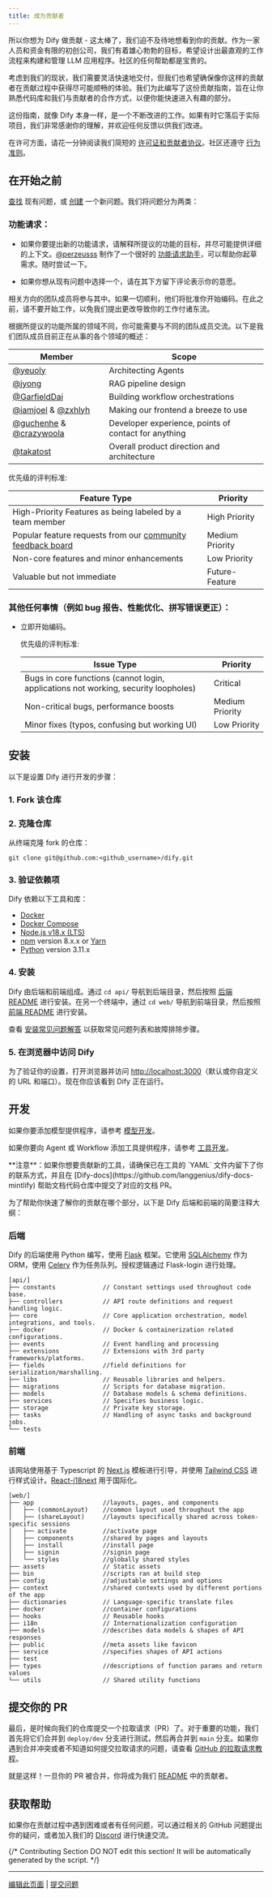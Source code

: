 ```yaml
---
title: 成为贡献者
---
```



所以你想为 Dify 做贡献 - 这太棒了，我们迫不及待地想看到你的贡献。作为一家人员和资金有限的初创公司，我们有着雄心勃勃的目标，希望设计出最直观的工作流程来构建和管理 LLM 应用程序。社区的任何帮助都是宝贵的。

考虑到我们的现状，我们需要灵活快速地交付，但我们也希望确保像你这样的贡献者在贡献过程中获得尽可能顺畅的体验。我们为此编写了这份贡献指南，旨在让你熟悉代码库和我们与贡献者的合作方式，以便你能快速进入有趣的部分。

这份指南，就像 Dify 本身一样，是一个不断改进的工作。如果有时它落后于实际项目，我们非常感谢你的理解，并欢迎任何反馈以供我们改进。

在许可方面，请花一分钟阅读我们简短的 [许可证和贡献者协议](https://github.com/langgenius/dify/blob/main/LICENSE)。社区还遵守 [行为准则](https://github.com/langgenius/dify/blob/ecade13455d7cb93cc1a9c39358aeff7f419c423/.github/CODE_OF_CONDUCT.md?plain=1#L4)。

## 在开始之前

[查找](https://github.com/langgenius/dify/issues?q=is:issue+is:closed) 现有问题，或 [创建](https://github.com/langgenius/dify/issues/new/choose) 一个新问题。我们将问题分为两类：

### 功能请求：

* 如果你要提出新的功能请求，请解释所提议的功能的目标，并尽可能提供详细的上下文。[@perzeusss](https://github.com/perzeuss) 制作了一个很好的 [功能请求助手](https://udify.app/chat/MK2kVSnw1gakVwMX)，可以帮助你起草需求。随时尝试一下。

* 如果你想从现有问题中选择一个，请在其下方留下评论表示你的意愿。

相关方向的团队成员将参与其中。如果一切顺利，他们将批准你开始编码。在此之前，请不要开始工作，以免我们提出更改导致你的工作付诸东流。

根据所提议的功能所属的领域不同，你可能需要与不同的团队成员交流。以下是我们团队成员目前正在从事的各个领域的概述：

  | Member                                                       | Scope                                                |
  | ------------------------------------------------------------ | ---------------------------------------------------- |
  | [@yeuoly](https://github.com/Yeuoly)                         | Architecting Agents                                  |
  | [@jyong](https://github.com/JohnJyong)                       | RAG pipeline design                                  |
  | [@GarfieldDai](https://github.com/GarfieldDai)               | Building workflow orchestrations                     |
  | [@iamjoel](https://github.com/iamjoel) & [@zxhlyh](https://github.com/zxhlyh) | Making our frontend a breeze to use                  |
  | [@guchenhe](https://github.com/guchenhe) & [@crazywoola](https://github.com/crazywoola) | Developer experience, points of contact for anything |
  | [@takatost](https://github.com/takatost)                     | Overall product direction and architecture           |

  优先级的评判标准:

<table>
  <thead>
    <tr>
      <th>Feature Type</th>
      <th>Priority</th>
    </tr>
  </thead>
  <tbody>
    <tr>
      <td>High-Priority Features as being labeled by a team member</td>
      <td>High Priority</td>
    </tr>
    <tr>
      <td>Popular feature requests from our <a href="https://github.com/langgenius/dify/discussions/categories/ideas">community feedback board</a></td>
      <td>Medium Priority</td>
    </tr>
    <tr>
      <td>Non-core features and minor enhancements</td>
      <td>Low Priority</td>
    </tr>
    <tr>
      <td>Valuable but not immediate</td>
      <td>Future-Feature</td>
    </tr>
  </tbody>
</table>

### 其他任何事情（例如 bug 报告、性能优化、拼写错误更正）：
* 立即开始编码。

  优先级的评判标准:

  | Issue Type                                                   | Priority        |
  | ------------------------------------------------------------ | --------------- |
  | Bugs in core functions (cannot login, applications not working, security loopholes) | Critical        |
  | Non-critical bugs, performance boosts                        | Medium Priority |
  | Minor fixes (typos, confusing but working UI)                | Low Priority    |


## 安装

以下是设置 Dify 进行开发的步骤：

### 1. Fork 该仓库

### 2. 克隆仓库

从终端克隆 fork 的仓库：

```
git clone git@github.com:<github_username>/dify.git
```

### 3. 验证依赖项

Dify 依赖以下工具和库：

- [Docker](https://www.docker.com/)
- [Docker Compose](https://docs.docker.com/compose/install/)
- [Node.js v18.x (LTS)](http://nodejs.org)
- [npm](https://www.npmjs.com/) version 8.x.x or [Yarn](https://yarnpkg.com/)
- [Python](https://www.python.org/) version 3.11.x

### 4. 安装

Dify 由后端和前端组成。通过 `cd api/` 导航到后端目录，然后按照 [后端 README](https://github.com/langgenius/dify/blob/main/api/README.md) 进行安装。在另一个终端中，通过 `cd web/` 导航到前端目录，然后按照 [前端 README](https://github.com/langgenius/dify/blob/main/web/README.md) 进行安装。

查看 [安装常见问题解答](/zh-hans/learn-more/faq/install-faq) 以获取常见问题列表和故障排除步骤。

### 5. 在浏览器中访问 Dify

为了验证你的设置，打开浏览器并访问 [http://localhost:3000](http://localhost:3000)（默认或你自定义的 URL 和端口）。现在你应该看到 Dify 正在运行。

## 开发

如果你要添加模型提供程序，请参考 [模型开发](https://docs.dify.ai/plugins/quick-start/develop-plugins/model-plugin)。

如果你要向 Agent 或 Workflow 添加工具提供程序，请参考 [工具开发](https://docs.dify.ai/plugins/quick-start/develop-plugins/tool-plugin)。

<Warning>
**注意**：如果你想要贡献新的工具，请确保已在工具的 `YAML` 文件内留下了你的联系方式，并且在 [Dify-docs](https://github.com/langgenius/dify-docs-mintlify) 帮助文档代码仓库中提交了对应的文档 PR。
</Warning>

为了帮助你快速了解你的贡献在哪个部分，以下是 Dify 后端和前端的简要注释大纲：

### 后端

Dify 的后端使用 Python 编写，使用 [Flask](https://flask.palletsprojects.com/en/3.0.x/) 框架。它使用 [SQLAlchemy](https://www.sqlalchemy.org/) 作为 ORM，使用 [Celery](https://docs.celeryq.dev/en/stable/getting-started/introduction.html) 作为任务队列。授权逻辑通过 Flask-login 进行处理。

```
[api/]
├── constants             // Constant settings used throughout code base.
├── controllers           // API route definitions and request handling logic.           
├── core                  // Core application orchestration, model integrations, and tools.
├── docker                // Docker & containerization related configurations.
├── events                // Event handling and processing
├── extensions            // Extensions with 3rd party frameworks/platforms.
├── fields                //field definitions for serialization/marshalling.
├── libs                  // Reusable libraries and helpers.
├── migrations            // Scripts for database migration.
├── models                // Database models & schema definitions.
├── services              // Specifies business logic.
├── storage               // Private key storage.      
├── tasks                 // Handling of async tasks and background jobs.
└── tests
```

### 前端

该网站使用基于 Typescript 的 [Next.js](https://nextjs.org/) 模板进行引导，并使用 [Tailwind CSS](https://tailwindcss.com/) 进行样式设计。[React-i18next](https://react.i18next.com/) 用于国际化。

```
[web/]
├── app                   //layouts, pages, and components
│   ├── (commonLayout)    //common layout used throughout the app
│   ├── (shareLayout)     //layouts specifically shared across token-specific sessions 
│   ├── activate          //activate page
│   ├── components        //shared by pages and layouts
│   ├── install           //install page
│   ├── signin            //signin page
│   └── styles            //globally shared styles
├── assets                // Static assets
├── bin                   //scripts ran at build step
├── config                //adjustable settings and options 
├── context               //shared contexts used by different portions of the app
├── dictionaries          // Language-specific translate files 
├── docker                //container configurations
├── hooks                 // Reusable hooks
├── i18n                  // Internationalization configuration
├── models                //describes data models & shapes of API responses
├── public                //meta assets like favicon
├── service               //specifies shapes of API actions
├── test                  
├── types                 //descriptions of function params and return values
└── utils                 // Shared utility functions
```

## 提交你的 PR

最后，是时候向我们的仓库提交一个拉取请求（PR）了。对于重要的功能，我们首先将它们合并到 `deploy/dev` 分支进行测试，然后再合并到 `main` 分支。如果你遇到合并冲突或者不知道如何提交拉取请求的问题，请查看 [GitHub 的拉取请求教程](https://docs.github.com/en/pull-requests/collaborating-with-pull-requests)。

就是这样！一旦你的 PR 被合并，你将成为我们 [README](https://github.com/langgenius/dify/blob/main/README_CN.md) 中的贡献者。

## 获取帮助

如果你在贡献过程中遇到困难或者有任何问题，可以通过相关的 GitHub 问题提出你的疑问，或者加入我们的 [Discord](https://discord.com/invite/8Tpq4AcN9c) 进行快速交流。

{/*
Contributing Section
DO NOT edit this section!
It will be automatically generated by the script.
*/}

---

[编辑此页面](https://github.com/langgenius/dify-docs/edit/main/zh-hans/community/contribution.mdx) | [提交问题](https://github.com/langgenius/dify-docs/issues/new?title=文档问题%3A%20ibut&body=%23%23%20问题描述%0A%3C%21--%20请简要描述您发现的问题%20--%3E%0A%0A%23%23%20页面链接%0Ahttps%3A%2F%2Fgithub.com%2Flanggenius%2Fdify-docs%2Fblob%2Fmain%2Fzh-hans/community%2Fcontribution.mdx%0A%0A%23%23%20建议修改%0A%3C%21--%20如果有具体的修改建议，请在此说明%20--%3E%0A%0A%3C%21--%20感谢您对文档质量的关注！%20--%3E)

